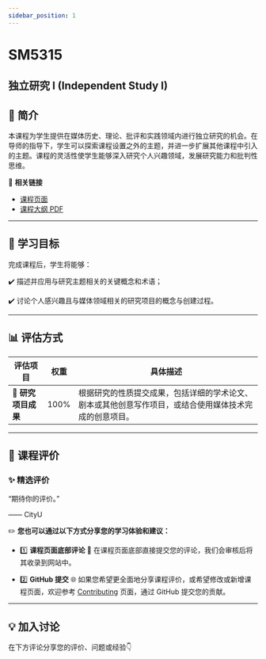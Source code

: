 ```yaml
---
sidebar_position: 1
---
```


# SM5315
## 独立研究 I (Independent Study I)

## **📘 简介**
本课程为学生提供在媒体历史、理论、批评和实践领域内进行独立研究的机会。在导师的指导下，学生可以探索课程设置之外的主题，并进一步扩展其他课程中引入的主题。课程的灵活性使学生能够深入研究个人兴趣领域，发展研究能力和批判性思维。

🔗 **相关链接**
- [课程页面](https://www.cityu.edu.hk/catalogue/pg/202425/course/SM5315.htm)
- [课程大纲 PDF](https://www.cityu.edu.hk/catalogue/pg/202425/course/SM5315.pdf)

---

## **🎯 学习目标**

完成课程后，学生将能够：

✔️ 描述并应用与研究主题相关的关键概念和术语；

✔️ 讨论个人感兴趣且与媒体领域相关的研究项目的概念与创建过程。

---

## **📊 评估方式**

| **评估项目**          | **权重** | **具体描述**                                                                                       |
|----------------------|---------|---------------------------------------------------------------------------------------------------|
| **📂 研究项目成果**   | 100%     | 根据研究的性质提交成果，包括详细的学术论文、剧本或其他创意写作项目，或结合使用媒体技术完成的创意项目。                                        |

---

## **💬 课程评价**

### ✨ **精选评价**
<div className={commentStyles.commentBox}>
    <p className={commentStyles.commentText}>
        “期待你的评价。”
    </p>
    <p className={commentStyles.commentAuthor}>—— CityU</p>
</div>

✏️ **您也可以通过以下方式分享您的学习体验和建议：**

- 1️⃣ **课程页面底部评论**
💬 在课程页面底部直接提交您的评论，我们会审核后将其收录到网站中。

- 2️⃣ **GitHub 提交**
🌐 如果您希望更全面地分享课程评价，或希望修改或新增课程页面，欢迎参考 [Contributing](https://penjc.github.io/CityU/contributing) 页面，通过 GitHub 提交您的贡献。

---

## **💡 加入讨论**

在下方评论分享您的评价、问题或经验👇
<Utterances />